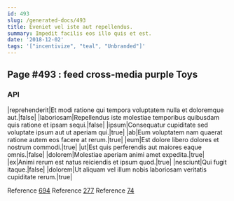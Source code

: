 ```yaml
---
id: 493
slug: /generated-docs/493
title: Eveniet vel iste aut repellendus.
summary: Impedit facilis eos illo quis et est.
date: '2018-12-02'
tags: '["incentivize", "teal", "Unbranded"]'
---
```


## Page #493 : feed cross-media purple Toys
### API

|reprehenderit|Et modi ratione qui tempora voluptatem nulla et doloremque aut.|false|
|laboriosam|Repellendus iste molestiae temporibus quibusdam quis ratione et ipsam sequi.|false|
|ipsum|Consequatur cupiditate sed voluptate ipsum aut ut aperiam qui.|true|
|ab|Eum voluptatem nam quaerat ratione autem eos facere at rerum.|true|
|eum|Est dolore libero dolores et nostrum commodi.|true|
|ut|Est quis perferendis aut maiores eaque omnis.|false|
|dolorem|Molestiae aperiam animi amet expedita.|true|
|ex|Animi rerum est natus reiciendis et ipsum quod.|true|
|nesciunt|Qui fugit itaque.|false|
|dolorem|Ut aliquam vel illum nobis laboriosam veritatis cupiditate rerum.|true|

Reference [694](/694)
Reference [277](/277)
Reference [74](/74)



